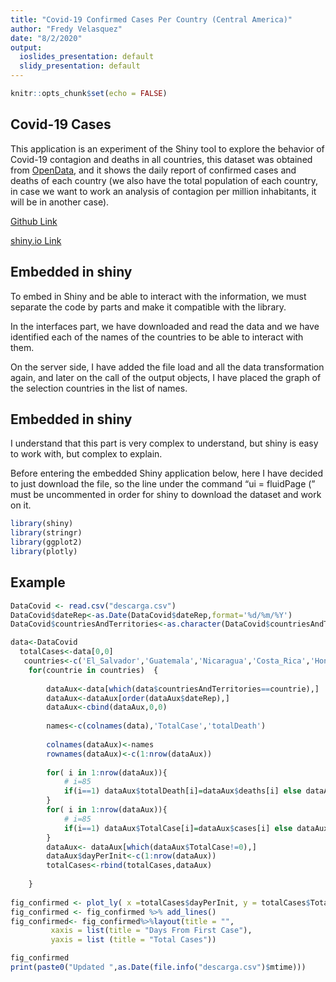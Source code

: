 ```yaml
---
title: "Covid-19 Confirmed Cases Per Country (Central America)"
author: "Fredy Velasquez"
date: "8/2/2020"
output:
  ioslides_presentation: default
  slidy_presentation: default
---
```


```r
knitr::opts_chunk$set(echo = FALSE)
```

## Covid-19 Cases

This application is an experiment of the Shiny tool to explore the behavior of Covid-19 contagion and deaths in all countries, this dataset was obtained from [OpenData](https://opendata.ecdc.europa.eu/covid19/casedistribution/csv), and it shows the daily report of confirmed cases and deaths of each country (we also have the total population of each country, in case we want to work an analysis of contagion per million inhabitants, it will be in another case).

[Github Link](https://github.com/fredyvel/DevelopingDataProducts/tree/master/CovidExploration) 

[shiny.io Link](https://fredyv.shinyapps.io/covidexploration/) 

## Embedded in shiny

To embed in Shiny and be able to interact with the information, we must separate the code by parts and make it compatible with the library.

In the interfaces part, we have downloaded and read the data and we have identified each of the names of the countries to be able to interact with them.

On the server side, I have added the file load and all the data transformation again, and later on the call of the output objects, I have placed the graph of the selection countries in the list of names.

## Embedded in shiny

I understand that this part is very complex to understand, but shiny is easy to work with, but complex to explain.

Before entering the embedded Shiny application below, here I have decided to just download the file, so the line under the command "ui = fluidPage (" must be uncommented in order for shiny to download the dataset and work on it. 



```r
library(shiny)
library(stringr)
library(ggplot2)
library(plotly)
```


## Example

```R

DataCovid <- read.csv("descarga.csv")
DataCovid$dateRep<-as.Date(DataCovid$dateRep,format='%d/%m/%Y')
DataCovid$countriesAndTerritories<-as.character(DataCovid$countriesAndTerritories)

data<-DataCovid
  totalCases<-data[0,0]
   countries<-c('El_Salvador','Guatemala','Nicaragua','Costa_Rica','Honduras','Panama')
    for(countrie in countries)  {
        
        dataAux<-data[which(data$countriesAndTerritories==countrie),]
        dataAux<-dataAux[order(dataAux$dateRep),]
        dataAux<-cbind(dataAux,0,0)
        
        names<-c(colnames(data),'TotalCase','totalDeath')
        
        colnames(dataAux)<-names
        rownames(dataAux)<-c(1:nrow(dataAux))
        
        for( i in 1:nrow(dataAux)){
            # i=85
            if(i==1) dataAux$totalDeath[i]=dataAux$deaths[i] else dataAux$totalDeath[i]=dataAux$deaths[i]+dataAux$totalDeath[i-1]
        }
        for( i in 1:nrow(dataAux)){
            # i=85
            if(i==1) dataAux$TotalCase[i]=dataAux$cases[i] else dataAux$TotalCase[i]=dataAux$cases[i]+dataAux$TotalCase[i-1]
        }
        dataAux<- dataAux[which(dataAux$TotalCase!=0),]
        dataAux$dayPerInit<-c(1:nrow(dataAux))
        totalCases<-rbind(totalCases,dataAux)
  
    }
  
fig_confirmed <- plot_ly( x =totalCases$dayPerInit, y = totalCases$TotalCase, color = totalCases$countriesAndTerritories) 
fig_confirmed <- fig_confirmed %>% add_lines() 
fig_confirmed<- fig_confirmed%>%layout(title = "",
         xaxis = list(title = "Days From First Case"),
         yaxis = list (title = "Total Cases"))
```


```r
fig_confirmed
print(paste0("Updated ",as.Date(file.info("descarga.csv")$mtime)))
```
